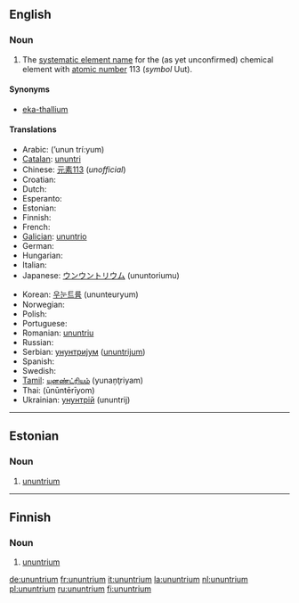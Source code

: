 ==English==
{{elements|Uut|ununbium|Uub|ununquadium|Uuq}}

===Noun===
{{en-noun|-}}
{{wikipedia}}

# {{element}} The [[systematic element name]] for the (as yet unconfirmed) chemical element with [[atomic number]] 113 (''symbol'' Uut).

====Synonyms====
*[[eka-thallium]]

====Translations====
{{top}}
* Arabic: {{ARchar|[[أنون تريوم]]}} (’unun trí:yum) {{m}}
* [[Catalan]]: [[ununtri]] {{m}}
* Chinese: [[元素113]] (''unofficial'')
* Croatian: {{t-|hr|ununtrij|m}}
* Dutch: {{t+|nl|ununtrium|n}}
* Esperanto: {{t-|eo|ununtrio|xs=Esperanto}}
* Estonian: {{t-|et|ununtrium}}
* Finnish: {{t+|fi|ununtrium}}
* French: {{t+|fr|ununtrium|m}}
* [[Galician]]: [[ununtrio]] {{m}}
* German: {{t+|de|Ununtrium|n}}
* Hungarian: {{t-|hu|ununtrium}}
* Italian: {{t-|it|ununtrio|m}}
* Japanese: [[ウンウントリウム]] (ununtoriumu)
{{mid}}
* Korean: [[우눈트륨]] (ununteuryum)
* Norwegian: {{t-|no|ununtrium}}
* Polish: {{t+|pl|ununtrium|m}}
* Portuguese: {{t+|pt|ununtrio|m}}
* Romanian: [[ununtriu]] {{n}}
* Russian: {{t-|ru|унунтрий|m|tr=unúntrij|sc=Cyrl}}
* Serbian: [[унунтријум]] ([[ununtrijum]]) {{m}}
* Spanish: {{t+|es|ununtrio|m}}
* Swedish: {{t-|sv|ununtrium}}
* [[Tamil]]: [[யுனண்ட்ரியம்]] (yunaņţriyam)
* Thai: {{THchar|[[อูนอูนเทรียม]]}} (ūnūntērīyom)
* Ukrainian: [[унунтрій]] (ununtrij) {{m}}
{{bottom}}

----

==Estonian==

===Noun===
{{infl|et|noun}}

# {{element|lang=et}} [[#English|ununtrium]]

----

==Finnish==
{{wikipedia|lang=fi}}

===Noun===
{{fi-noun}}

# {{element|lang=fi}} [[#English|ununtrium]]

[[de:ununtrium]]
[[fr:ununtrium]]
[[it:ununtrium]]
[[la:ununtrium]]
[[nl:ununtrium]]
[[pl:ununtrium]]
[[ru:ununtrium]]
[[fi:ununtrium]]
